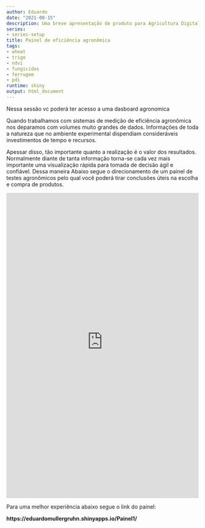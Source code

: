 ```yaml
---
author: Eduardo
date: "2021-08-15"
description: Uma breve apresentação de produto para Agricultura Digital
series:
- series-setup
title: Painel de eficiência agronômica
tags:
- wheat
- trigo
- ndvi
- fungicidas
- ferrugem
- pdi
runtime: shiny
output: html_document
---
```


Nessa sessão vc poderá ter acesso a uma dasboard agronomica

<!--more-->

Quando trabalhamos com sistemas de medição de eficiência agronômica nos deparamos com volumes muito grandes de dados. Informações de toda a natureza que no ambiente experimental dispendiam consideráveis investimentos de tempo e recursos.

Apessar disso, tão importante quanto a realização é o valor dos resultados. Normalmente diante de tanta informação torna-se cada vez mais importante uma visualização rápida para tomada de decisão ágil e confiável. Dessa maneira 
Abaixo segue o direcionamento de um painel de testes agronômicos pelo qual você poderá tirar conclusões úteis na escolha e compra de produtos.



<iframe src="https://eduardomullergruhn.shinyapps.io/Painel1/" height="800" width="100%" frameborder="no"></iframe>


Para uma melhor experiência abaixo segue o link do painel:

<b>https://eduardomullergruhn.shinyapps.io/Painel1/</b>

